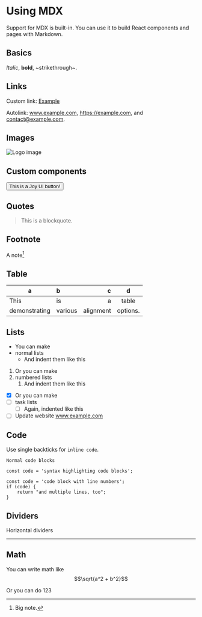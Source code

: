 
# Using MDX

Support for MDX is built-in. You can use it to build React components and pages with Markdown.

## Basics
*Italic*, **bold**, ~strikethrough~.

## Links
Custom link: [Example](https://www.example.com)

Autolink: www.example.com, https://example.com, and contact@example.com.

## Images
![Logo image](/logo.png)

## Custom components
<Button color="primary" variant="outlined">This is a Joy UI button!</Button>

## Quotes
> This is a blockquote.

## Footnote

A note[^1]

[^1]: Big note.

## Table

| a | b  |  c |  d  |
| - | :- | -: | :-: |
| This | is | a |  table  |
| demonstrating | various | alignment | options. |

## Lists

- You can make
- normal lists
    - And indent them like this

1. Or you can make
2. numbered lists
    1. And indent them like this

- [x] Or you can make
- [ ] task lists
    - [ ] Again, indented like this
- [ ] Update website www.example.com

## Code
Use single backticks for `inline code`.

```
Normal code blocks
```

```tsx
const code = 'syntax highlighting code blocks';
```

```#tsx
const code = 'code block with line numbers';
if (code) {
    return "and multiple lines, too";
}
```

## Dividers

Horizontal dividers

---

## Math

You can write math like $$\sqrt{a^2 + b^2}$$

Or you can do $123$
